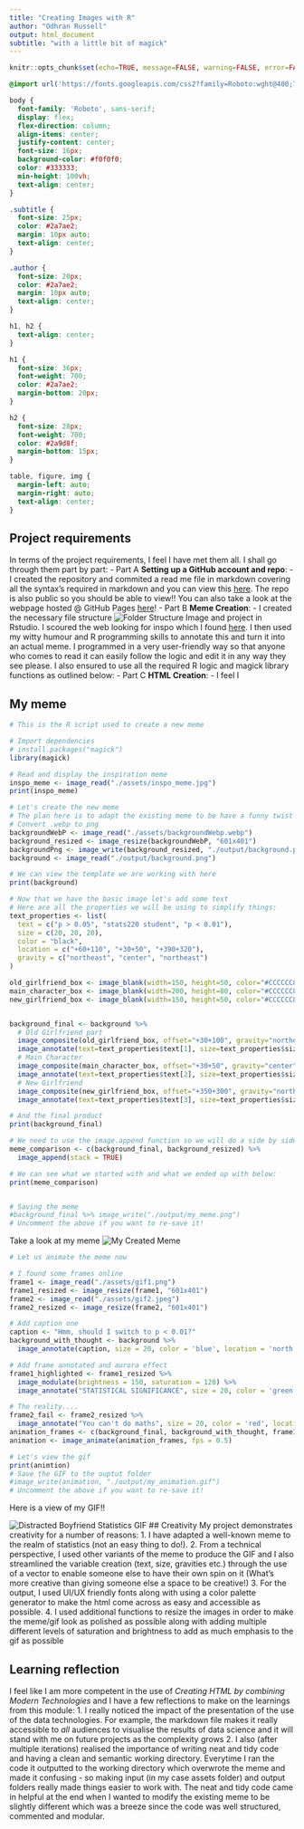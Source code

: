 ---
title: "Creating Images with R"
author: "Odhran Russell"
output: html_document
subtitle: "with a little bit of magick"
---

```{r setup, include=FALSE}
knitr::opts_chunk$set(echo=TRUE, message=FALSE, warning=FALSE, error=FALSE)
```

```{css}
@import url('https://fonts.googleapis.com/css2?family=Roboto:wght@400;700&display=swap');

body {
  font-family: 'Roboto', sans-serif;
  display: flex;
  flex-direction: column;
  align-items: center;
  justify-content: center;
  font-size: 16px;
  background-color: #f0f0f0; 
  color: #333333;
  min-height: 100vh;
  text-align: center;
}

.subtitle {
  font-size: 25px;
  color: #2a7ae2;
  margin: 10px auto; 
  text-align: center;
}

.author {
  font-size: 20px;
  color: #2a7ae2;
  margin: 10px auto;
  text-align: center;
}

h1, h2 {
  text-align: center;
}

h1 {
  font-size: 36px;
  font-weight: 700;
  color: #2a7ae2;
  margin-bottom: 20px;
}

h2 {
  font-size: 28px;
  font-weight: 700;
  color: #2a9d8f;
  margin-bottom: 15px;
}

table, figure, img {
  margin-left: auto;
  margin-right: auto;
  text-align: center;
}
```

## Project requirements
In terms of the project requirements, I feel I have met them all. I shall go through them part by part:
  - Part A **Setting up a GitHub account and repo**:
    - I created the repository and commited a read me file in markdown covering all the syntax's required in markdown and you can view this [here](https://github.com/Odhran7/stats220). The repo is also public so you should be able to view!! You can also take a look at the webpage hosted @ GitHub Pages [here](https://odhran7.github.io/stats220/)!
  - Part B **Meme Creation**:
    - I created the necessary file structure ![Folder Structure Image](assets/folder.png) and project in Rstudio. I scoured the web looking for inspo which I found [here](https://media.wired.com/photos/59a459d3b345f64511c5e3d4/master/pass/MemeLoveTriangle_297886754.jpg). I then used my witty humour and R programming skills to annotate this and turn it into an actual meme. I programmed in a very user-friendly way so that anyone who comes to read it can easily follow the logic and edit it in any way they see please. I also ensured to use all the required R logic and magick library functions as outlined below:
  - Part C **HTML Creation**:
    - I feel I 
  
## My meme

```{r meme-code, eval=TRUE}
# This is the R script used to create a new meme

# Import dependencies 
# install.packages("magick")
library(magick)

# Read and display the inspiration meme
inspo_meme <- image_read("./assets/inspo_meme.jpg")
print(inspo_meme)

# Let's create the new meme
# The plan here is to adapt the existing meme to be have a funny twist surrounding the concept of statistical significance
# Convert .webp to png
backgroundWebP <- image_read("./assets/backgroundWebp.webp")
background_resized <- image_resize(backgroundWebP, "601x401")
backgroundPng <- image_write(background_resized, "./output/background.png") # Same wxh dimensions as our inspo
background <- image_read("./output/background.png")

# We can view the template we are working with here
print(background)

# Now that we have the basic image let's add some text
# Here are all the properties we will be using to simplify things:
text_properties <- list(
  text = c("p > 0.05", "stats220 student", "p < 0.01"),
  size = c(20, 20, 20),
  color = "black",
  location = c("+60+110", "+30+50", "+390+320"),
  gravity = c("northeast", "center", "northeast")
)

old_girlfriend_box <- image_blank(width=150, height=50, color="#CCCCCC80")
main_character_box <- image_blank(width=200, height=80, color="#CCCCCC80")
new_girlfriend_box <- image_blank(width=150, height=50, color="#CCCCCC80")


background_final <- background %>%
  # Old Girlfriend part
  image_composite(old_girlfriend_box, offset="+30+100", gravity="northeast") %>%
  image_annotate(text=text_properties$text[1], size=text_properties$size[1], color=text_properties$color, location=text_properties$location[1], gravity=text_properties$gravity[1]) %>%
  # Main Character
  image_composite(main_character_box, offset="+30+50", gravity="center") %>%
  image_annotate(text=text_properties$text[2], size=text_properties$size[2], color=text_properties$color, location=text_properties$location[2], gravity=text_properties$gravity[2]) %>%
  # New Girlfriend
  image_composite(new_girlfriend_box, offset="+350+300", gravity="northeast") %>%
  image_annotate(text=text_properties$text[3], size=text_properties$size[3], color=text_properties$color, location=text_properties$location[3], gravity=text_properties$gravity[3])

# And the final product
print(background_final)

# We need to use the image.append function so we will do a side by side comparison
meme_comparison <- c(background_final, background_resized) %>%
  image_append(stack = TRUE)

# We can see what we started with and what we ended up with below:
print(meme_comparison)


# Saving the meme
#background_final %>% image_write("./output/my_meme.png")
# Uncomment the above if you want to re-save it!

```
Take a look at my meme ![My Created Meme](output/my_meme.png)

```{r animation-code, eval=FALSE}

# Let us animate the meme now

# I found some frames online 
frame1 <- image_read("./assets/gif1.png")
frame1_resized <- image_resize(frame1, "601x401")
frame2 <- image_read("./assets/gif2.jpeg")
frame2_resized <- image_resize(frame2, "601x401")

# Add caption one
caption <- "Hmm, should I switch to p < 0.01?"
background_with_thought <- background %>%
  image_annotate(caption, size = 20, color = 'blue', location = 'north')

# Add frame annotated and aurora effect
frame1_highlighted <- frame1_resized %>%
  image_modulate(brightness = 150, saturation = 120) %>%
  image_annotate("STATISTICAL SIGNIFICANCE", size = 20, color = 'green', location = 'south')

# The reality....
frame2_fail <- frame2_resized %>%
  image_annotate("You can't do maths", size = 20, color = 'red', location = 'center')
animation_frames <- c(background_final, background_with_thought, frame1_highlighted, frame2_fail)
animation <- image_animate(animation_frames, fps = 0.5)

# Let's view the gif
print(animtion)
# Save the GIF to the ouptut folder
#image_write(animation, "./output/my_animation.gif")
# Uncomment the above if you want to re-save it!

```

Here is a view of my GIF!!

![Distracted Boyfriend Statistics GIF](output/my_animation.gif)
## Creativity
My project demonstrates creativity for a number of reasons:
1. I have adapted a well-known meme to the realm of statistics (not an easy thing to do!).
2. From a technical perspective, I used other variants of the meme to produce the GIF and I also streamlined the variable creation (text, size, gravities etc.) through the use of a vector to enable someone else to have their own spin on it (What's more creative than giving someone else a space to be creative!)
3. For the output, I used UI/UX friendly fonts along with using a color palette generator to make the html come across as easy and accessible as possible.
4. I used additional functions to resize the images in order to make the meme/gif look as polished as possible along with adding multiple different levels of saturation and brightness to add as much emphasis to the gif as possible

## Learning reflection
I feel like I am more competent in the use of *Creating HTML by combining Modern Technologies* and I have a few reflections to make on the learnings from this module:
1. I really noticed the impact of the presentation of the use of the data technologies. For example, the markdown file makes it really accessible to *all* audiences to visualise the results of data science and it will stand with me on future projects as the complexity grows
2. I also (after multiple iterations) realised the importance of writing neat and tidy code and having a clean and semantic working directory. Everytime I ran the code it outputted to the working directory which overwrote the meme and made it confusing - so making input (in my case assets folder) and output folders really made things easier to work with. The neat and tidy code came in helpful at the end when I wanted to modify the existing meme to be slightly different which was a breeze since the code was well structured, commented and modular.
